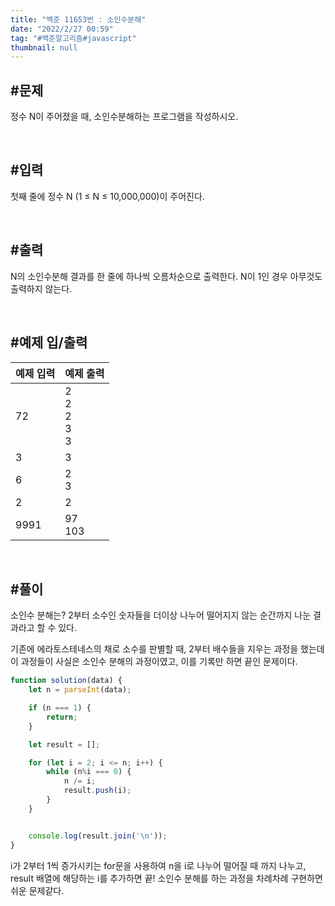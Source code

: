 ```yaml
---
title: "백준 11653번 : 소인수분해"
date: "2022/2/27 00:59"
tag: "#백준알고리즘#javascript"
thumbnail: null
---
```


## #문제

정수 N이 주어졌을 때, 소인수분해하는 프로그램을 작성하시오.

<br/>

## #입력

첫째 줄에 정수 N (1 ≤ N ≤ 10,000,000)이 주어진다.

<br/>

## #출력

N의 소인수분해 결과를 한 줄에 하나씩 오름차순으로 출력한다. N이 1인 경우 아무것도 출력하지 않는다.

<br/>

## #예제 입/출력

| 예제 입력 | 예제 출력 |
| ----- | ----- |
| 72 | 2<br/>2<br/>2<br/>3<br/>3 |
| 3 | 3 |
| 6 | 2<br/>3 |
| 2 | 2 |
| 9991 | 97<br/>103 |

<br/>

## #풀이

소인수 분해는? 2부터 소수인 숫자들을 더이상 나누어 떨어지지 않는 순간까지 나눈 결과라고 할 수 있다. 

기존에 에라토스테네스의 채로 소수를 판별할 때, 2부터 배수들을 지우는 과정을 했는데 이 과정들이 사실은 소인수 분해의 과정이였고, 이를 기록만 하면 끝인 문제이다.

```javascript
function solution(data) {
    let n = parseInt(data);

    if (n === 1) {
        return;
    }

    let result = [];

    for (let i = 2; i <= n; i++) {
        while (n%i === 0) {
            n /= i;
            result.push(i);
        }
    }


    console.log(result.join('\n'));
}
```

i가 2부터 1씩 증가시키는 for문을 사용하여 n을 i로 나누어 떨어질 때 까지 나누고, result 배열에 해당하는 i를 추가하면 끝! 소인수 분해를 하는 과정을 차례차례 구현하면 쉬운 문제같다.